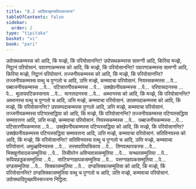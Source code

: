 ```yaml
---
title: "8.2 आदिमज्झन्तविस्सज्जना"
tableOfContents: false
sidebar:
  order: 2
type: "tipitaka"
basket: "vi"
book: "pari"
---
```



<DynamicBreadcrumb />

<Division number="333" book="pari">

<Paragraph number="1594" book="pari">
उपोसथकम्मस्स को आदि, किं मज्झे, किं परियोसानन्ति? उपोसथकम्मस्स सामग्गी आदि, किरिया मज्झे, निट्ठानं परियोसानं.
</Paragraph>

<Paragraph number="1595" book="pari">
पवारणाकम्मस्स को आदि, किं मज्झे, किं परियोसानन्ति? पवारणाकम्मस्स सामग्गी आदि, किरिया मज्झे, निट्ठानं परियोसानं.
</Paragraph>

<Paragraph number="1596" book="pari">
तज्जनीयकम्मस्स को आदि, किं मज्झे, किं परियोसानन्ति? तज्जनीयकम्मस्स वत्थु च पुग्गलो च आदि, ञत्ति मज्झे, कम्मवाचा परियोसानं.
</Paragraph>

<Paragraph number="1597" book="pari">
नियस्सकम्मस्स …पे…  पब्बाजनीयकम्मस्स …पे…  पटिसारणीयकम्मस्स …पे…  उक्खेपनीयकम्मस्स …पे…  परिवासदानस्स …पे…  मूलायपटिकस्सनाय …पे…  मानत्तदानस्स …पे…  अब्भानस्स को आदि, किं मज्झे, किं परियोसानन्ति? अब्भानस्स वत्थु च पुग्गलो च आदि, ञत्ति मज्झे, कम्मवाचा परियोसानं.
</Paragraph>

<Paragraph number="1598" book="pari">
उपसम्पदाकम्मस्स को आदि, किं मज्झे, किं परियोसानन्ति? उपसम्पदाकम्मस्स पुग्गलो आदि, ञत्ति मज्झे, कम्मवाचा परियोसानं.
</Paragraph>

<Paragraph number="1599" book="pari">
तज्जनीयकम्मस्स पटिप्पस्सद्धिया को आदि, किं मज्झे, किं परियोसानन्ति? तज्जनीयकम्मस्स पटिप्पस्सद्धिया सम्मावत्तना आदि, ञत्ति मज्झे, कम्मवाचा परियोसानं.
</Paragraph>

<Paragraph number="1600" book="pari">
नियस्सकम्मस्स …पे…  पब्बाजनीयकम्मस्स …पे…  पटिसारणीयकम्मस्स …पे…  उक्खेपनीयकम्मस्स पटिप्पस्सद्धिया को आदि, किं मज्झे, किं परियोसानन्ति? उक्खेपनीयकम्मस्स पटिप्पस्सद्धिया सम्मावत्तना आदि, ञत्ति मज्झे, कम्मवाचा परियोसानं.
</Paragraph>

<Paragraph number="1601" book="pari">
सतिविनयस्स को आदि, किं मज्झे, किं परियोसानन्ति? सतिविनयस्स वत्थु च पुग्गलो च आदि, ञत्ति मज्झे, कम्मवाचा परियोसानं.
</Paragraph>

<Paragraph number="1602" book="pari">
अमूळ्हविनयस्स …पे…  तस्सपापियसिकाय …पे…  तिणवत्थारकस्स …पे…  भिक्खुनोवादकसम्मुतिया …पे…  तिचीवरेन अविप्पवाससम्मुतिया …पे…  सन्थतसम्मुतिया …पे…  रूपियछड्डकसम्मुतिया …पे…  साटियग्गाहापकसम्मुतिया …पे…  पत्तग्गाहापकसम्मुतिया …पे…  दण्डसम्मुतिया …पे…  सिक्कासम्मुतिया …पे…  दण्डसिक्कासम्मुतिया को आदि, किं मज्झे, किं परियोसानन्ति? दण्डसिक्कासम्मुतिया वत्थु च पुग्गलो च आदि, ञत्ति मज्झे, कम्मवाचा परियोसानं.

</Paragraph>
</Division>

<Paragraph number="1603" type="center" book="pari">
उपोसथादिपुच्छाविस्सज्जना निट्ठिता.
</Paragraph>
